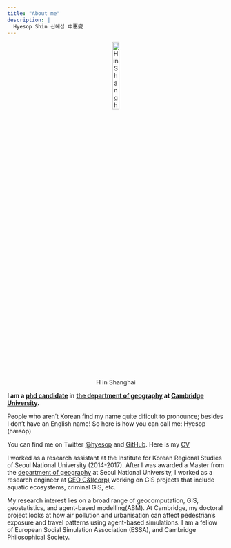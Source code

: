 ```yaml
---
title: "About me"
description: |
  Hyesop Shin 신혜섭 申惠燮
---
```


<center>
![H in Shanghai](images/hyesop.jpg){width=20% .external}
</center>

**I am a [phd candidate](https://www.geog.cam.ac.uk/people/shin/) in [the department of geography](https://www.geog.cam.ac.uk/) at [Cambridge University](https://www.cam.ac.uk/).**

People who aren't Korean find my name quite dificult to pronounce; besides I don't have an English name! So here is how you can call me: Hyesop (hæsŏp)

You can find me on Twitter [@hyesop](https://twitter.com/hyesop) and [GitHub](http://github.com/mrsensible/). Here is my [CV](http://tiny.cc/hyesopCV)

I worked as a research assistant at the Institute for Korean Regional Studies of Seoul National University (2014-2017). After I was awarded a Master from the [department of geography](http://www.geog.snu.ac.kr/) at Seoul National University, I worked as a research engineer at [GEO C&I(corp)](http://www.geocni.com/kor/sub/sub0601.asp?snm=400) working on GIS projects that include aquatic ecosystems, criminal GIS, etc.

My research interest lies on a broad range of geocomputation, GIS, geostatistics, and agent-based modelling(ABM). At Cambridge, my doctoral project looks at how air pollution and urbanisation can affect pedestrian's exposure and travel patterns using agent-based simulations. I am a fellow of European Social Simulation Association (ESSA), and Cambridge Philosophical Society.